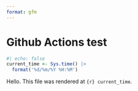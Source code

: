 ```yaml
---
format: gfm
---
```


# Github Actions test

```r
#| echo: false
current_time <- Sys.time() |>
  format('%d/%m/%Y %H:%M')
```

Hello. This file was rendered at `{r} current_time`.